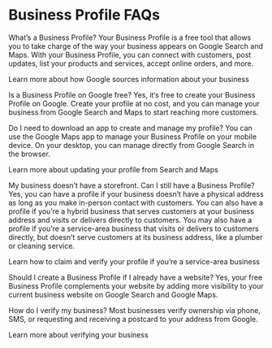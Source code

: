 # Business Profile FAQs

What’s a Business Profile?
Your Business Profile is a free tool that allows you to take charge of the way your business appears on Google Search and Maps. With your Business Profile, you can connect with customers, post updates, list your products and services, accept online orders, and more.

Learn more about how Google sources information about your business

Is a Business Profile on Google free?
Yes, it‘s free to create your Business Profile on Google. Create your profile at no cost, and you can manage your business from Google Search and Maps to start reaching more customers.

Do I need to download an app to create and manage my profile?
You can use the Google Maps app to manage your Business Profile on your mobile device. On your desktop, you can manage directly from Google Search in the browser.

Learn more about updating your profile from Search and Maps

My business doesn’t have a storefront. Can I still have a Business Profile?
Yes, you can have a profile if your business doesn’t have a physical address as long as you make in-person contact with customers. You can also have a profile if you’re a hybrid business that serves customers at your business address and visits or delivers directly to customers. You may also have a profile if you’re a service-area business that visits or delivers to customers directly, but doesn’t serve customers at its business address, like a plumber or cleaning service.

Learn how to claim and verify your profile if you’re a service-area business

Should I create a Business Profile if I already have a website?
Yes, your free Business Profile complements your website by adding more visibility to your current business website on Google Search and Google Maps.

How do I verify my business?
Most businesses verify ownership via phone, SMS, or requesting and receiving a postcard to your address from Google.

Learn more about verifying your business